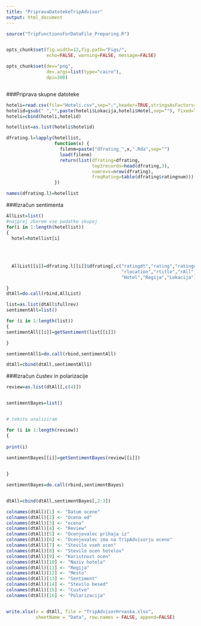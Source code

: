 ```yaml
---
title: "PripravaDatotekeTripAdvisor"
output: html_document
---
```


```r
source("TripFunctionsForDataFile_Preparing.R")


opts_chunk$set(fig.width=12,fig.path="Figs/", 
               echo=FALSE, warning=FALSE, message=FALSE)

opts_chunk$set(dev="png", 
               dev.args=list(type="cairo"),
               dpi=300)



```

###Priprava skupne datoteke
```r
hoteli=read.csv(file="Hoteli.csv",sep=";",header=TRUE,stringsAsFactors=FALSE)
hotelid=gsub(" ","",paste(hoteli$Lokacija,hoteli$Hotel,sep=""), fixed=TRUE)
hoteli=cbind(hoteli,hotelid)

hotellist=as.list(hoteli$hotelid)

dfrating.l=lapply(hotellist,
                  function(x) {
                    filenm=paste("dfrating_",x,".Rda",sep="")
                    load(filenm)
                    return(list(dfrating=dfrating,
                                top3records=head(dfrating,3),
                                numrevs=nrow(dfrating),
                                freqRating=table(dfrating$ratingnum)))
                  })

names(dfrating.l)=hotellist

```

###Izračun sentimenta
```r
AllList=list()
#najprej zberem vse podatke skupaj
for(i in 1:length(hotellist))
{
  hotel=hotellist[i]
  
  
  
  
  AllList[[i]]=dfrating.l[[i]]$dfrating[,c("ratingdt","rating","ratingnum","fullrev",
                                           "rlocation","rtitle","rAll","rH","rC",
                                           "Hotel","Regija","Lokacija")]

}
dtAll=do.call(rbind,AllList)

list=as.list(dtAll$fullrev)
sentimentAll=list()

for (i in 1:length(list))  
{
sentimentAll[[i]]=getSentiment(list[[i]])

}

sentimentAll1=do.call(rbind,sentimentAll)

dtAll=cbind(dtAll,sentimentAll1)

```

###Izračun čustev in polarizacije
```r
review=as.list(dtAll[,c(4)])


sentimentBayes=list()


# tekste analiziram

for (i in 1:length(review))
{
  
print(i)  
  
sentimentBayes[[i]]=getSentimentBayes(review[[i]])


}

sentimentBayes=do.call(rbind,sentimentBayes)


dtAll=cbind(dtAll,sentimentBayes[,2:3])

colnames(dtAll)[1] <- "Datum ocene"
colnames(dtAll)[2] <- "Ocena od"
colnames(dtAll)[3] <- "ocena"
colnames(dtAll)[4] <- "Review"
colnames(dtAll)[5] <- "Ocenjevalec prihaja iz"
colnames(dtAll)[6] <- "Ocenjevalec ima na TripAdvisorju oceno"
colnames(dtAll)[7] <- "Stevilo vseh ocen"
colnames(dtAll)[8] <- "Stevilo ocen hotelov"
colnames(dtAll)[9] <- "Koristnost ocen"
colnames(dtAll)[10] <- "Naziv hotela"
colnames(dtAll)[11] <- "Regija"
colnames(dtAll)[12] <- "Mesto"
colnames(dtAll)[13] <- "Sentiment"
colnames(dtAll)[14] <- "Stevilo besed"
colnames(dtAll)[15] <- "Custvo"
colnames(dtAll)[16] <- "Polarizacija"


write.xlsx(x = dtAll, file = "TripAdvisorHrvaska.xlsx",
           sheetName = "Data", row.names = FALSE, append=FALSE)
```

